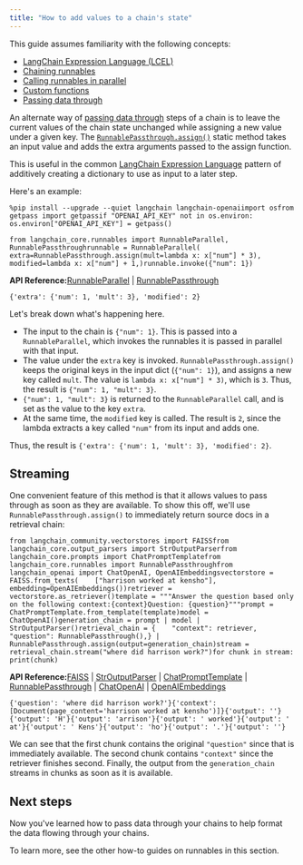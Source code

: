 ```yaml
---
title: "How to add values to a chain's state"
---
```


<Info>
  This guide assumes familiarity with the following concepts:

  * [LangChain Expression Language (LCEL)](/oss/concepts/lcel)
  * [Chaining runnables](/oss/how_to/sequence)
  * [Calling runnables in parallel](/oss/how_to/parallel)
  * [Custom functions](/oss/how_to/functions)
  * [Passing data through](/oss/how_to/passthrough)
</Info>

An alternate way of [passing data through](/oss/how_to/passthrough) steps of a chain is to leave the current values of the chain state unchanged while assigning a new value under a given key. The [`RunnablePassthrough.assign()`](https://python.langchain.com/api_reference/core/runnables/langchain_core.runnables.passthrough.RunnablePassthrough.html#langchain_core.runnables.passthrough.RunnablePassthrough.assign) static method takes an input value and adds the extra arguments passed to the assign function.

This is useful in the common [LangChain Expression Language](/oss/concepts/lcel) pattern of additively creating a dictionary to use as input to a later step.

Here's an example:

```
%pip install --upgrade --quiet langchain langchain-openaiimport osfrom getpass import getpassif "OPENAI_API_KEY" not in os.environ:    os.environ["OPENAI_API_KEY"] = getpass()
```

```
from langchain_core.runnables import RunnableParallel, RunnablePassthroughrunnable = RunnableParallel(    extra=RunnablePassthrough.assign(mult=lambda x: x["num"] * 3),    modified=lambda x: x["num"] + 1,)runnable.invoke({"num": 1})
```

**API Reference:**[RunnableParallel](https://python.langchain.com/api_reference/core/runnables/langchain_core.runnables.base.RunnableParallel.html) | [RunnablePassthrough](https://python.langchain.com/api_reference/core/runnables/langchain_core.runnables.passthrough.RunnablePassthrough.html)

```
{'extra': {'num': 1, 'mult': 3}, 'modified': 2}
```

Let's break down what's happening here.

* The input to the chain is `{"num": 1}`. This is passed into a `RunnableParallel`, which invokes the runnables it is passed in parallel with that input.
* The value under the `extra` key is invoked. `RunnablePassthrough.assign()` keeps the original keys in the input dict (`{"num": 1}`), and assigns a new key called `mult`. The value is `lambda x: x["num"] * 3)`, which is `3`. Thus, the result is `{"num": 1, "mult": 3}`.
* `{"num": 1, "mult": 3}` is returned to the `RunnableParallel` call, and is set as the value to the key `extra`.
* At the same time, the `modified` key is called. The result is `2`, since the lambda extracts a key called `"num"` from its input and adds one.

Thus, the result is `{'extra': {'num': 1, 'mult': 3}, 'modified': 2}`.

## Streaming

One convenient feature of this method is that it allows values to pass through as soon as they are available. To show this off, we'll use `RunnablePassthrough.assign()` to immediately return source docs in a retrieval chain:

```
from langchain_community.vectorstores import FAISSfrom langchain_core.output_parsers import StrOutputParserfrom langchain_core.prompts import ChatPromptTemplatefrom langchain_core.runnables import RunnablePassthroughfrom langchain_openai import ChatOpenAI, OpenAIEmbeddingsvectorstore = FAISS.from_texts(    ["harrison worked at kensho"], embedding=OpenAIEmbeddings())retriever = vectorstore.as_retriever()template = """Answer the question based only on the following context:{context}Question: {question}"""prompt = ChatPromptTemplate.from_template(template)model = ChatOpenAI()generation_chain = prompt | model | StrOutputParser()retrieval_chain = {    "context": retriever,    "question": RunnablePassthrough(),} | RunnablePassthrough.assign(output=generation_chain)stream = retrieval_chain.stream("where did harrison work?")for chunk in stream:    print(chunk)
```

**API Reference:**[FAISS](https://python.langchain.com/api_reference/community/vectorstores/langchain_community.vectorstores.faiss.FAISS.html) | [StrOutputParser](https://python.langchain.com/api_reference/core/output_parsers/langchain_core.output_parsers.string.StrOutputParser.html) | [ChatPromptTemplate](https://python.langchain.com/api_reference/core/prompts/langchain_core.prompts.chat.ChatPromptTemplate.html) | [RunnablePassthrough](https://python.langchain.com/api_reference/core/runnables/langchain_core.runnables.passthrough.RunnablePassthrough.html) | [ChatOpenAI](https://python.langchain.com/api_reference/openai/chat_models/langchain_openai.chat_models.base.ChatOpenAI.html) | [OpenAIEmbeddings](https://python.langchain.com/api_reference/openai/embeddings/langchain_openai.embeddings.base.OpenAIEmbeddings.html)

```
{'question': 'where did harrison work?'}{'context': [Document(page_content='harrison worked at kensho')]}{'output': ''}{'output': 'H'}{'output': 'arrison'}{'output': ' worked'}{'output': ' at'}{'output': ' Kens'}{'output': 'ho'}{'output': '.'}{'output': ''}
```

We can see that the first chunk contains the original `"question"` since that is immediately available. The second chunk contains `"context"` since the retriever finishes second. Finally, the output from the `generation_chain` streams in chunks as soon as it is available.

## Next steps

Now you've learned how to pass data through your chains to help format the data flowing through your chains.

To learn more, see the other how-to guides on runnables in this section.
